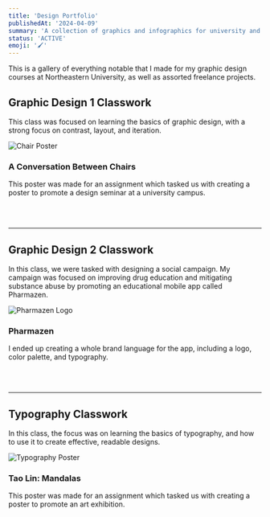 ```yaml
---
title: 'Design Portfolio'
publishedAt: '2024-04-09'
summary: 'A collection of graphics and infographics for university and freelance work.'
status: 'ACTIVE'
emoji: '🖌️'
---
```


This is a gallery of everything notable that I made for my graphic design courses at Northeastern University, as well as assorted freelance projects.

## Graphic Design 1 Classwork
This class was focused on learning the basics of graphic design, with a strong focus on contrast, layout, and iteration.

<div className="image-grid border">
    <img src="https://res.cloudinary.com/dadbbieca/image/upload/v1724206412/Conversation_between_Chairs_3_bpaeff.jpg"
         alt="Chair Poster" class="image"/>
    <h3>A Conversation Between Chairs</h3>
    <p>
        This poster was made for an assignment which tasked us with creating a poster to promote a design seminar at a
        university campus.
    </p>
</div>
<br></br>

---

## Graphic Design 2 Classwork
In this class, we were tasked with designing a social campaign. My campaign was focused on improving drug education and mitigating substance abuse by promoting an educational mobile app called Pharmazen.

<div className="image-grid border">
    <img src="/images/pharmazen.png" alt="Pharmazen Logo" class="image"/>
    <h3>Pharmazen</h3>
    <p>
        I ended up creating a whole brand language for the app, including a logo, color palette, and typography.
    </p>
</div>
<br></br>

---

## Typography Classwork
In this class, the focus was on learning the basics of typography, and how to use it to create effective, readable designs.

<div className="image-grid border">
    <img src="/images/taolin-mandalas.png" alt="Typography Poster" class="image"/>
    <h3>Tao Lin: Mandalas</h3>
    <p>
        This poster was made for an assignment which tasked us with creating a poster to promote an art exhibition.
    </p>
</div>
<br></br>
